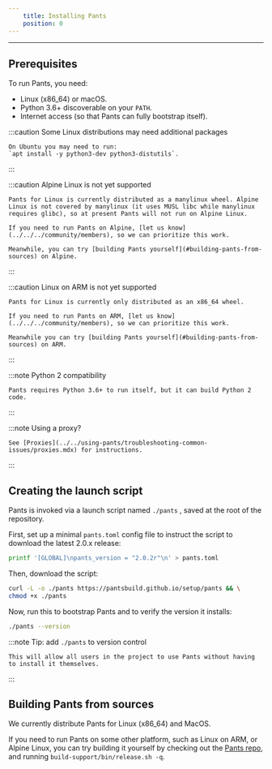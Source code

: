 ```yaml
---
    title: Installing Pants
    position: 0
---
```


---

## Prerequisites

To run Pants, you need:

- Linux (x86_64) or macOS.
- Python 3.6+ discoverable on your `PATH`.
- Internet access (so that Pants can fully bootstrap itself).

:::caution Some Linux distributions may need additional packages

```
On Ubuntu you may need to run:
`apt install -y python3-dev python3-distutils`.

```

:::

:::caution Alpine Linux is not yet supported

```
Pants for Linux is currently distributed as a manylinux wheel. Alpine Linux is not covered by manylinux (it uses MUSL libc while manylinux requires glibc), so at present Pants will not run on Alpine Linux.

If you need to run Pants on Alpine, [let us know](../../../community/members), so we can prioritize this work.

Meanwhile, you can try [building Pants yourself](#building-pants-from-sources) on Alpine.

```

:::

:::caution Linux on ARM is not yet supported

```
Pants for Linux is currently only distributed as an x86_64 wheel.

If you need to run Pants on ARM, [let us know](../../../community/members), so we can prioritize this work.

Meanwhile you can try [building Pants yourself](#building-pants-from-sources) on ARM.

```

:::

:::note Python 2 compatibility

```
Pants requires Python 3.6+ to run itself, but it can build Python 2 code.

```

:::

:::note Using a proxy?

```
See [Proxies](../../using-pants/troubleshooting-common-issues/proxies.mdx) for instructions.

```

:::

## Creating the launch script

Pants is invoked via a launch script named `./pants` , saved at the root of the repository.

First, set up a minimal `pants.toml` config file to instruct the script to download the latest 2.0.x release:

```bash
printf '[GLOBAL]\npants_version = "2.0.2r"\n' > pants.toml
```

Then, download the script:

```bash
curl -L -o ./pants https://pantsbuild.github.io/setup/pants && \
chmod +x ./pants
```

Now, run this to bootstrap Pants and to verify the version it installs:

```bash
./pants --version
```

:::note Tip: add `./pants` to version control

```
This will allow all users in the project to use Pants without having to install it themselves.

```

:::

## Building Pants from sources

We currently distribute Pants for Linux (x86_64) and MacOS.

If you need to run Pants on some other platform, such as Linux on ARM, or Alpine Linux, you can try building it yourself by checking out the [Pants repo](https://github.com/pantsbuild/pants), and running `build-support/bin/release.sh -q`.

